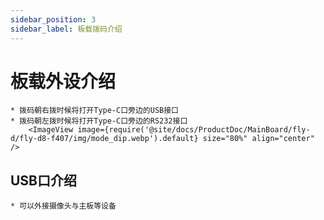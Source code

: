 ```yaml
---
sidebar_position: 3
sidebar_label: 板载拨码介绍
---
```






# 板载外设介绍

    * 拨码朝右拨时候将打开Type-C口旁边的USB接口
    * 拨码朝左拨时候将打开Type-C口旁边的RS232接口
        <ImageView image={require('@site/docs/ProductDoc/MainBoard/fly-d/fly-d8-f407/img/mode_dip.webp').default} size="80%" align="center" />

## USB口介绍
    
    * 可以外接摄像头与主板等设备
